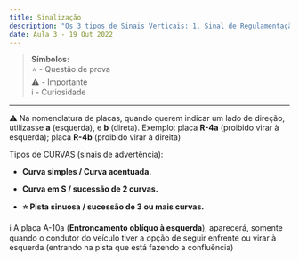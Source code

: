 ---
title: Sinalização
description: "Os 3 tipos de Sinais Verticais: 1. Sinal de Regulamentação. 2. Sinal de Advertência. 3. Sinal de indicação e serviçoes auxiliares"
date: Aula 3 - 19 Out 2022
---

> **Símbolos:** <br/> ⭐ - Questão de prova <br/> ⚠️ - Importante <br/> ℹ️ - Curiosidade

---

⚠️ Na nomenclatura de placas, quando querem indicar um lado de direção, utilizasse **a** (esquerda), e **b** (direta).
Exemplo: placa **R-4a** (proibido virar à esquerda); placa **R-4b** (proibido virar à direita)


Tipos de CURVAS (sinais de advertência):

  - **Curva simples / Curva acentuada.**

  - **Curva em S / sucessão de 2 curvas.**

  - **⭐ Pista sinuosa / sucessão de 3 ou mais curvas.**


ℹ️ A placa A-10a (**Entroncamento oblíquo à esquerda**), aparecerá, somente quando o condutor do veículo tiver a opção de seguir enfrente ou virar à esquerda (entrando na pista que está fazendo a confluência)

